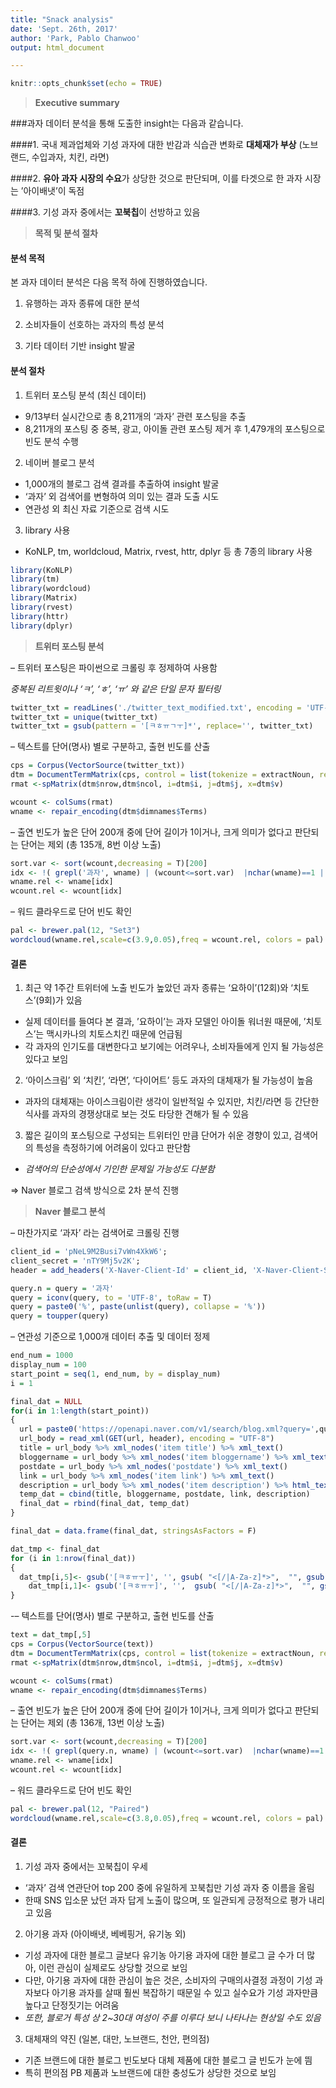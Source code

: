 ```yaml
---
title: "Snack analysis"
date: 'Sept. 26th, 2017'
author: 'Park, Pablo Chanwoo'
output: html_document

---
```


```r
knitr::opts_chunk$set(echo = TRUE)
```


 

> **Executive summary**

###과자 데이터 분석을 통해 도출한 insight는 다음과 같습니다.

####1. 국내 제과업체와 기성 과자에 대한 반감과 식습관 변화로 **대체재가 부상** (노브랜드, 수입과자, 치킨, 라면)

####2. **유아 과자 시장의 수요**가 상당한 것으로 판단되며, 이를 타겟으로 한 과자 시장는 '아이배냇'이 독점

####3. 기성 과자 중에서는 **꼬북칩**이 선방하고 있음

  

> **목적 및 분석 절차**

#### **분석 목적**
본 과자 데이터 분석은 다음 목적 하에 진행하였습니다.

1. 유행하는 과자 종류에 대한 분석

2. 소비자들이 선호하는 과자의 특성 분석

3. 기타 데이터 기반 insight 발굴  





#### **분석 절차**

1. 트위터 포스팅 분석 (최신 데이터)
  * 9/13부터 실시간으로 총 8,211개의 '과자' 관련 포스팅을 추출
  * 8,211개의 포스팅 중 중복, 광고, 아이돌 관련 포스팅 제거 후 1,479개의 포스팅으로 빈도 분석 수행

2. 네이버 블로그 분석
  + 1,000개의 블로그 검색 결과를 추출하여 insight 발굴
  + '과자' 외 검색어를 변형하여 의미 있는 결과 도출 시도
  + 연관성 외 최신 자료 기준으로 검색 시도

3. library 사용
  + KoNLP, tm, worldcloud, Matrix, rvest, httr, dplyr 등 총 7종의 library 사용
```r
library(KoNLP)
library(tm)
library(wordcloud)
library(Matrix)
library(rvest)
library(httr)
library(dplyr)
```
> **트위터 포스팅 분석**

-- 트위터 포스팅은 파이썬으로 크롤링 후 정제하여 사용함

*중복된 리트윗이나 'ㅋ', 'ㅎ', 'ㅠ' 와 같은 단일 문자 필터링*
```r
twitter_txt = readLines('./twitter_text_modified.txt', encoding = 'UTF-8')
twitter_txt = unique(twitter_txt)
twitter_txt = gsub(pattern = '[ㅋㅎㅠㄱㅜ]*', replace='', twitter_txt)
```

-- 텍스트를 단어(명사) 별로 구분하고, 출현 빈도를 산출  
```r
cps = Corpus(VectorSource(twitter_txt))
dtm = DocumentTermMatrix(cps, control = list(tokenize = extractNoun, removeNumber = T, removePunctuation = T))
rmat <-spMatrix(dtm$nrow,dtm$ncol, i=dtm$i, j=dtm$j, x=dtm$v)

wcount <- colSums(rmat)
wname <- repair_encoding(dtm$dimnames$Terms)

```
-- 출연 빈도가 높은 단어 200개 중에 단어 길이가 1이거나, 크게 의미가 없다고 판단되는 단어는 제외 (총 135개, 8번 이상 노출)  
```r

sort.var <- sort(wcount,decreasing = T)[200]
idx <- !( grepl('과자', wname) | (wcount<=sort.var)  |nchar(wname)==1 | grepl('내가', wname) | grepl('먹고', wname) | grepl('너무', wname) )
wname.rel <- wname[idx]
wcount.rel <- wcount[idx]
```
-- 워드 클라우드로 단어 빈도 확인  
```r
pal <- brewer.pal(12, "Set3")
wordcloud(wname.rel,scale=c(3.9,0.05),freq = wcount.rel, colors = pal)
```

#### **결론**
1. 최근 약 1주간 트위터에 노출 빈도가 높았던 과자 종류는 '요하이'(12회)와 '치토스'(9회)가 있음
  + 실제 데이터를 들여다 본 결과, '요하이'는 과자 모델인 아이돌 워너원 때문에, '치토스'는 맥시카나의 치토스치킨 때문에 언급됨
  + 각 과자의 인기도를 대변한다고 보기에는 어려우나, 소비자들에게 인지 될 가능성은 있다고 보임

2. '아이스크림' 외 '치킨', '라면', '다이어트' 등도 과자의 대체재가 될 가능성이 높음
  + 과자의 대체재는 아이스크림이란 생각이 일반적일 수 있지만, 치킨/라면 등 간단한 식사를 과자의 경쟁상대로 보는 것도 타당한 견해가 될 수 있음

3. 짧은 길이의 포스팅으로 구성되는 트위터인 만큼 단어가 쉬운 경향이 있고, 검색어의 특성을 측정하기에 어려움이 있다고 판단함
  + *검색어의 단순성에서 기인한 문제일 가능성도 다분함*

=> Naver 블로그 검색 방식으로 2차 분석 진행


> **Naver 블로그 분석**

-- 마찬가지로 '과자' 라는 검색어로 크롤링 진행  
```r
client_id = 'pNeL9M2Busi7vWn4XkW6';
client_secret = 'nTY9Mj5v2K';
header = add_headers('X-Naver-Client-Id' = client_id, 'X-Naver-Client-Secret' = client_secret)

query.n = query = '과자'
query = iconv(query, to = 'UTF-8', toRaw = T)
query = paste0('%', paste(unlist(query), collapse = '%'))
query = toupper(query)
```

-- 연관성 기준으로 1,000개 데이터 추출 및 데이터 정제  
```r
end_num = 1000
display_num = 100
start_point = seq(1, end_num, by = display_num)
i = 1

final_dat = NULL
for(i in 1:length(start_point))
{
  url = paste0('https://openapi.naver.com/v1/search/blog.xml?query=',query,'&display=',display_num,'&start=',start_point[i],'&sort=sim')
  url_body = read_xml(GET(url, header), encoding = "UTF-8")
  title = url_body %>% xml_nodes('item title') %>% xml_text()
  bloggername = url_body %>% xml_nodes('item bloggername') %>% xml_text()
  postdate = url_body %>% xml_nodes('postdate') %>% xml_text()
  link = url_body %>% xml_nodes('item link') %>% xml_text()
  description = url_body %>% xml_nodes('item description') %>% html_text()
  temp_dat = cbind(title, bloggername, postdate, link, description)
  final_dat = rbind(final_dat, temp_dat)
}
```
```r
final_dat = data.frame(final_dat, stringsAsFactors = F)

dat_tmp <- final_dat
for (i in 1:nrow(final_dat))
{
  dat_tmp[i,5]<- gsub('[ㅋㅎㅠㅜ]', '', gsub( "<[/|A-Za-z]*>",  "", gsub("&[a-z]*;",  "", gsub("http[/:a-z.]*",  "", final_dat[i,5]))))
    dat_tmp[i,1]<- gsub('[ㅋㅎㅠㅜ]', '',  gsub( "<[/|A-Za-z]*>",  "", gsub("&[a-z]*;",  "", final_dat[i,1])))
}
```

-– 텍스트를 단어(명사) 별로 구분하고, 출현 빈도를 산출
```r
text = dat_tmp[,5]
cps = Corpus(VectorSource(text))
dtm = DocumentTermMatrix(cps, control = list(tokenize = extractNoun, removeNumber = T, removePunctuation = T))
rmat <-spMatrix(dtm$nrow,dtm$ncol, i=dtm$i, j=dtm$j, x=dtm$v)

wcount <- colSums(rmat)
wname <- repair_encoding(dtm$dimnames$Terms)
```

-- 출연 빈도가 높은 단어 200개 중에 단어 길이가 1이거나, 크게 의미가 없다고 판단되는 단어는 제외 (총 136개, 13번 이상 노출)  
```r

sort.var <- sort(wcount,decreasing = T)[200]
idx <- !( grepl(query.n, wname) | (wcount<=sort.var)  |nchar(wname)==1 |grepl('있', wname))
wname.rel <- wname[idx]
wcount.rel <- wcount[idx]
```

-- 워드 클라우드로 단어 빈도 확인  
```r
pal <- brewer.pal(12, "Paired")
wordcloud(wname.rel,scale=c(3.8,0.05),freq = wcount.rel, colors = pal)
```

#### **결론**
1. 기성 과자 중에서는 꼬북칩이 우세
  + '과자' 검색 연관단어 top 200 중에 유일하게 꼬북칩만 기성 과자 중 이름을 올림
  + 한때 SNS 입소문 났던 과자 답게 노출이 많으며, 또 일관되게 긍정적으로 평가 내리고 있음

2. 아기용 과자 (아이배냇, 베베핑거, 유기농 외)
  + 기성 과자에 대한 블로그 글보다 유기농 아기용 과자에 대한 블로그 글 수가 더 많아, 이런 관심이 실제로도 상당할 것으로 보임
  + 다만, 아기용 과자에 대한 관심이 높은 것은, 소비자의 구매의사결정 과정이 기성 과자보다 아기용 과자를 살때 훨씬 복잡하기 때문일 수 있고 실수요가 기성 과자만큼 높다고 단정짓기는 어려움
  + *또한, 블로거 특성 상 2~30대 여성이 주를 이루다 보니 나타나는 현상일 수도 있음*

3. 대체재의 약진 (일본, 대만, 노브랜드, 천안, 편의점)
  + 기존 브랜드에 대한 블로그 빈도보다 대체 제품에 대한 블로그 글 빈도가 눈에 띔
  + 특히 편의점 PB 제품과 노브랜드에 대한 충성도가 상당한 것으로 보임
 